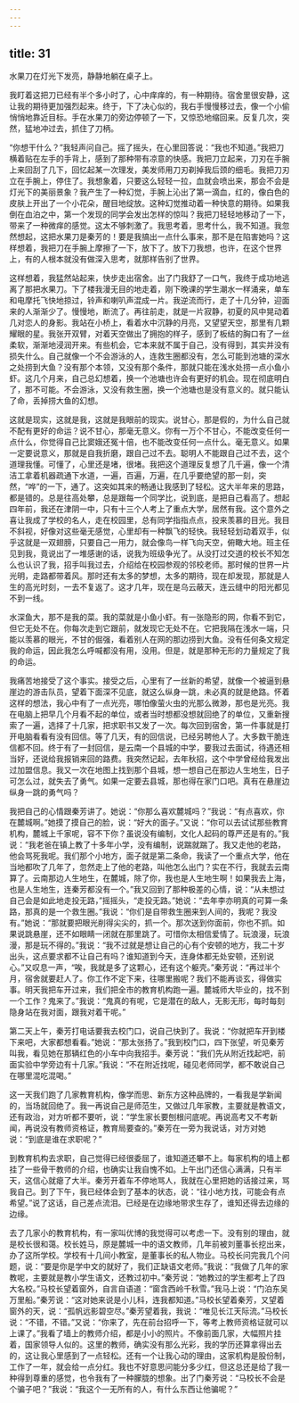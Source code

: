 ```yaml
---
---
---
```

title: 31
---




水果刀在灯光下发亮，静静地躺在桌子上。

我盯着这把刀已经有半个多小时了，心中痒痒的，有一种期待。宿舍里很安静，这让我的期待更加强烈起来。终于，下了决心似的，我右手慢慢移过去，像一个小偷悄悄地靠近目标。手在水果刀的旁边停顿了一下，又惊恐地缩回来。反复几次，突然，猛地冲过去，抓住了刀柄。

“你想干什么？”我轻声问自己。摇了摇头，在心里回答说：“我也不知道。”我把刀横着贴在左手的手背上，感到了那种带有凉意的快感。我把刀立起来，刀刃在手腕上来回刮了几下，回忆起某一次理发，美发师用刀刃剃掉我后颈的细毛。我把刀刃立在手腕上，停住了。我想象着，只要这么轻轻一拉，血就会喷出来，那会不会是灯光下的美丽景象？我产生了一种幻觉，手腕上沁出了第一滴血，红的，像白色的皮肤上开出了一个小花朵，醒目地绽放。这种幻觉推动着一种快意的期待。如果我倒在血泊之中，第一个发现的同学会发出怎样的惊叫？我把刀轻轻地移动了一下，带来了一种微痒的感觉。这太不够刺激了。我思考着，思考什么，我不知道。我忽然想起，这把水果刀是秦芳的！要是我搞出一点什么事来，那不是在陷害她吗？这样想着，我把刀在手腕上摩擦了一下，放下了。放下刀我想，也许，在这个世界上，有的人根本就没有做深入思考，就那样告别了世界。

这样想着，我猛然站起来，快步走出宿舍。出了门我舒了一口气，我终于成功地逃离了那把水果刀。下了楼我漫无目的地走着，刚下晚课的学生潮水一样涌来，单车和电摩托飞快地掠过，铃声和喇叭声混成一片。我逆流而行，走了十几分钟，迎面来的人渐渐少了。慢慢地，断流了。再往前走，就是一片寂静，初夏的风中晃动着几对恋人的身影。我站在小桥上，看着水中沉静的月亮，又望望天空，那里有几颗耀眼的星。我张开双臂，对着天空做出了拥抱的样子，感到了板结的胸口有了一丝柔软，渐渐地浸润开来。有些机会，它本来就不属于自己，没有得到，其实并没有损失什么。自己就像一个不会游泳的人，连救生圈都没有，怎么可能到池塘的深水之处捞到大鱼？没有那个本领，又没有那个条件，那就只能在浅水处捞一点小鱼小虾。这几个月来，自己总幻想着，换一个池塘也许会有更好的机会。现在彻底明白了，那不可能。不会游泳，又没有救生圈，换一个池塘也是没有意义的。就只能认了命，丢掉捞大鱼的幻想。

这就是现实，这就是我，这就是我眼前的现实。说甘心，那是假的，为什么自己就不配有更好的命运？说不甘心，那毫无意义。你有一万个不甘心，不能改变任何一点什么，你觉得自己比窦娥还冤十倍，也不能改变任何一点什么。毫无意义。如果一定要说意义，那就是自我折磨，跟自己过不去。聪明人不能跟自己过不去，这个道理我懂。可懂了，心里还是堵，很堵。我把这个道理反复想了几千遍，像一个清洁工拿着机器疏通下水道，一遍，百遍，万遍，在几乎要绝望的那一刻，突然，“哗”的一下，通了。这突如其来的畅通让我感到了轻松。这大半年来的思路，都是错的。总是往高处攀，总是跟每一个同学比，说到底，是把自己看高了。想起四年前，我还在津阴一中，只有十三个人考上了重点大学，居然有我。这个意外之喜让我成了学校的名人，走在校园里，总有同学指指点点，投来羡慕的目光。我目不斜视，好像对这些毫无感觉，心里却有一种飘飞的轻快。我轻轻划动着双手，似乎这就是一双翅膀，只要自己一用力，就会像鸟一样飞向天空，俯瞰大地。班主任见到我，竟说出了一堆感谢的话，说我为班级争光了。从没打过交道的校长不知怎么也认识了我，招手叫我过去，介绍给在校园参观的邻校老师。那时候的世界一片光明，走路都带着风。那时还有太多的梦想，太多的期待，现在却发现，那就是人生的高光时刻，一去不复返了。这才几年，现在是乌云蔽天，连云缝中的阳光都见不到一线。

水深鱼大，那不是我的菜。我的菜就是小鱼小虾。有一张隐形的网，你看不到它，但它无处不在。你每次走到它跟前，就发现它无处不在。它把我隔在浅水一端，只能以羡慕的眼光，不甘的倔强，看着别人在网的那边捞到大鱼。没有任何条文规定我的命运，因此我怎么呼喊都没有用，没用。但是，就是那种无形的力量规定了我的命运。

我痛苦地接受了这个事实。接受之后，心里有了一丝新的希望，就像一个被逼到悬崖边的游击队员，望着下面深不见底，就这么纵身一跳，未必真的就是绝路。怀着这样的想法，我心中有了一点光亮，哪怕像萤火虫的光那么微渺，那也是光亮。我在电脑上把早几个月看不起的单位，或者当时想都没想就回绝了的单位，又重新搜索了一遍，选择了十几家，把求职书又发了一次。每次回到宿舍，第一件事就是打开电脑看看有没有回信。等了几天，有的回信说，已经另聘他人了。大多数干脆连信都不回。终于有了一封回信，是云南一个县城的中学，要我过去面试，待遇还相当好，还说给我报销来回的路费。我突然记起，去年秋招，这个中学曾经给我发出过加盟信息。我又一次在地图上找到那个县城，想一想自己在那边人生地生，日子可怎么过，就失去了勇气。如果一定要去县城，那也得在家门口吧。真有在悬崖边纵身一跳的勇气吗？

我把自己的心情跟秦芳讲了。她说：“你那么喜欢麓城吗？”我说：“有点喜欢，你在麓城啊。”她摸了摸自己的脸，说：“好大的面子。”又说：“你可以去试试那些教育机构，麓城上千家呢，容不下你？虽说没有编制，文化人起码的尊严还是有的。”我说：“我老爸在镇上教了十多年小学，没有编制，说踹就踹了。我又走他的老路，他会骂死我呢。我们那个小地方，面子就是第二条命，我读了一个重点大学，他在当地都吹了几年了，忽然走上了他的老路，叫他怎么出门？实在不行，我就去云南算了。云南那边人生地生，在麓城，除了你，我也是人生地生啊！如果我去上海，也是人生地生，连秦芳都没有一个。”我又回到了那种极差的心情，说：“从未想过自己会是如此地走投无路，”摇摇头，“走投无路。”她说：“去年李亦明真的可算一条路，那真的是一个救生圈。”我说：“你们是自带救生圈来到人间的，我呢？我没有。”她说：“那就要把眼光削得尖尖的，抓一个。那次送到你面前，你也不抓。如果说跳悬崖，还不如眼睛一闭就在那里跳了。可惜你太相信爱情了。玩浪漫，玩浪漫，那是玩不得的。”我说：“我不过就是想让自己的心有个安顿的地方，我二十岁出头，这点要求都不让自己有吗？谁知道到今天，连身体都无处安顿，还别说心。”又叹息一声，“唉，我就是多了这颗心，还有这个躯壳。”秦芳说：“再过半个月，宿舍就要赶人了。你工作不定下来，往哪里搬呢？我们不能再谈玄，得做实事。明天我把车开过来，我们把全市的教育机构跑一遍。麓城师大毕业的，找不到一个工作？鬼来了。”我说：“鬼真的有呢，它是潜在的敌人，无影无形，每时每刻隐身站在我对面，跟我对着干呢。”

第二天上午，秦芳打电话要我去校门口，说自己快到了。我说：“你就把车开到楼下来吧，大家都想看看。”她说：“那太张扬了。”我到校门口，四下张望，听见秦芳叫我，看见她在那辆红色的小车中向我招手。秦芳说：“我们先从附近找起吧，前面实验中学旁边有十几家。”我说：“不在附近找呢，碰见老师同学，都不敢说自己在哪里混吃混喝。”

这一天我们跑了几家教育机构，像学而思、新东方这种品牌的，一看我是学新闻的，当场就回绝了。我一再说自己是师范生，又做过几年家教，主要就是教语文，还有政治，对方听都不要听，说：“学生家长要刨根问底呢。再说高考又不考新闻，再说没有教师资格证，教育局要查的。”秦芳在一旁为我说话，对方对她说：“到底是谁在求职呢？”

到教育机构去求职，自己觉得已经很委屈了，谁知道还攀不上。每家机构的墙上都挂了一些骨干教师的介绍，也确实让我自愧不如。上午出门还信心满满，只有半天，这信心就瘪了大半。秦芳开着车不停地骂人，我就在心里把她的话接过来，骂我自己。到了下午，我已经体会到了基本的状态，说：“往小地方找，可能会有点希望。”说了这话，自己差点流泪。已经是在边缘地带求生存了，谁知还得去边缘的边缘。

去了几家小的教育机构，有一家叫优博的我觉得可以考虑一下。没有别的理由，就是校长很和蔼。校长姓马，原是麓城一中的语文教师，几年前被刘董事长挖出来，办了这所学校。学校有十几间小教室，是董事长的私人物业。马校长问完我几个问题，说：“要是你是学中文的就好了，我们正缺语文老师。”我说：“我做了几年的家教呢，主要就是教小学生语文，还教过初中。”秦芳说：“她教过的学生都考上了四大名校。”马校长望着窗外，自言自语道：“窗含西岭千秋雪。”我马上说：“门泊东吴万里船。”秦芳说：“这对她来说是小儿科，连我都知道。”马校长望着秦芳，又望着窗外的天，说：“孤帆远影碧空尽。”秦芳望着我，我说：“唯见长江天际流。”马校长说：“不错，不错。”又说：“你来了，先在前台招呼一下，等考上教师资格证就可以上课了。”我看了墙上的教师介绍，都是小小的照片。不像前面几家，大幅照片挂着，国家领导人似的。这里的教师，确实没有那么光彩，我的学历还算拿得出去的，这让我心里感到了一点轻松。还有一个让我心动的理由，这家机构是股份制，工作了一年，就会给一点分红。我也不好意思问能分多少红，但这总还是给了我一种得到尊重的感觉，也令我有了一种朦胧的想象。出了门秦芳说：“马校长不会是个骗子吧？”我说：“我这个一无所有的人，有什么东西让他骗呢？”